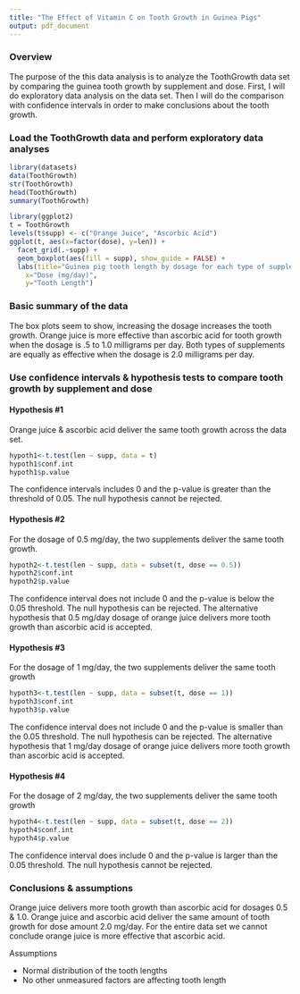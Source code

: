 ```yaml
---
title: "The Effect of Vitamin C on Tooth Growth in Guinea Pigs"
output: pdf_document
---
```


### Overview

The purpose of the this data analysis is to analyze the ToothGrowth data set by
comparing the guinea tooth growth by supplement and dose. First, I will do
exploratory data analysis on the data set. Then I will do the comparison with
confidence intervals in order to make conclusions about the tooth growth.

### Load the ToothGrowth data and perform exploratory data analyses

```r
library(datasets)
data(ToothGrowth)
str(ToothGrowth)
head(ToothGrowth)
summary(ToothGrowth)
```

```r
library(ggplot2)
t = ToothGrowth
levels(t$supp) <- c("Orange Juice", "Ascorbic Acid")
ggplot(t, aes(x=factor(dose), y=len)) +
  facet_grid(.~supp) +
  geom_boxplot(aes(fill = supp), show_guide = FALSE) +
  labs(title="Guinea pig tooth length by dosage for each type of supplement",
    x="Dose (mg/day)",
    y="Tooth Length")
```

### Basic summary of the data

The box plots seem to show, increasing the dosage increases the tooth growth. Orange
juice is more effective than ascorbic acid for tooth growth when the dosage is .5
to 1.0 milligrams per day. Both types of supplements are equally as effective
when the dosage is 2.0 milligrams per day.

### Use confidence intervals & hypothesis tests to compare tooth growth by supplement and dose

#### Hypothesis #1

Orange juice & ascorbic acid deliver the same tooth growth across the data set.

```r
hypoth1<-t.test(len ~ supp, data = t)
hypoth1$conf.int
hypoth1$p.value
```

The confidence intervals includes 0 and the p-value is greater than the
threshold of 0.05. The null hypothesis cannot be rejected.

#### Hypothesis #2

For the dosage of 0.5 mg/day, the two supplements deliver the same tooth growth.

```r
hypoth2<-t.test(len ~ supp, data = subset(t, dose == 0.5))
hypoth2$conf.int
hypoth2$p.value
```

The confidence interval does not include 0 and the p-value is below the 0.05
threshold. The null hypothesis can be rejected. The alternative hypothesis
that 0.5 mg/day dosage of orange juice delivers more tooth growth than ascorbic
acid is accepted.

#### Hypothesis #3

For the dosage of 1 mg/day, the two supplements deliver the same tooth growth

```r
hypoth3<-t.test(len ~ supp, data = subset(t, dose == 1))
hypoth3$conf.int
hypoth3$p.value
```

The confidence interval does not include 0 and the p-value is smaller than the
0.05 threshold. The null hypothesis can be rejected. The alternative hypothesis
that 1 mg/day dosage of orange juice delivers more tooth growth than ascorbic
acid is accepted.

#### Hypothesis #4

For the dosage of 2 mg/day, the two supplements deliver the same tooth growth

```r
hypoth4<-t.test(len ~ supp, data = subset(t, dose == 2))
hypoth4$conf.int
hypoth4$p.value
```

The confidence interval does include 0 and the p-value is larger than the
0.05 threshold. The null hypothesis cannot be rejected.

### Conclusions & assumptions

Orange juice delivers more tooth growth than ascorbic acid for dosages 0.5 &
1.0. Orange juice and ascorbic acid deliver the same amount of tooth growth for
dose amount 2.0 mg/day. For the entire data set we cannot conclude orange juice
is more effective that ascorbic acid.

Assumptions

- Normal distribution of the tooth lengths
- No other unmeasured factors are affecting tooth length
